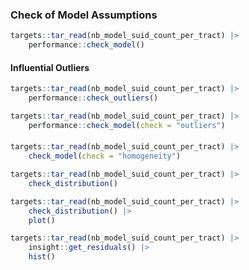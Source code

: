 ### Check of Model Assumptions

```r
targets::tar_read(nb_model_suid_count_per_tract) |> 
    performance::check_model()
```
#### Influential Outliers

```r
targets::tar_read(nb_model_suid_count_per_tract) |> 
    performance::check_outliers()
```
```r
targets::tar_read(nb_model_suid_count_per_tract) |> 
    performance::check_model(check = "outliers")
```

#### 

```r
targets::tar_read(nb_model_suid_count_per_tract) |> 
    check_model(check = "homogeneity")
```

```r
targets::tar_read(nb_model_suid_count_per_tract) |> 
    check_distribution()
```

```r
targets::tar_read(nb_model_suid_count_per_tract) |> 
    check_distribution() |> 
    plot()
```

```r
targets::tar_read(nb_model_suid_count_per_tract) |> 
    insight::get_residuals() |> 
    hist()
```

